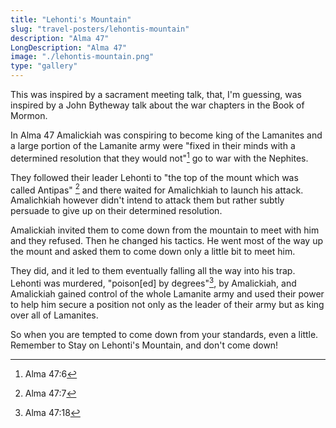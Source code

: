 ```yaml
---
title: "Lehonti's Mountain"
slug: "travel-posters/lehontis-mountain"
description: "Alma 47"
LongDescription: "Alma 47"
image: "./lehontis-mountain.png"
type: "gallery"
---
```


This was inspired by a sacrament meeting talk, that, I'm guessing, was inspired
by a John Bytheway talk about the war chapters in the Book of Mormon.

In Alma 47 Amalickiah was conspiring to become king of the Lamanites and a large
portion of the Lamanite army were "fixed in their minds with a determined
resolution that they would not"[^alma47:6] go to war with the Nephites.

[^alma47:6]: Alma 47:6

They followed their leader Lehonti to "the top of the mount which was called
Antipas" [^alma47:7] and there waited for Amalichkiah to launch his attack.
Amalichkiah however didn't intend to attack them but rather subtly persuade to
give up on their determined resolution.

[^alma47:7]: Alma 47:7

Amalickiah invited them to come down from the mountain to meet with him and
they refused. Then he changed his tactics. He went most of the way up the mount
and asked them to come down only a little bit to meet him.

They did, and it led to them eventually falling all the way into his trap.
Lehonti was murdered, "poison[ed] by degrees"[^alma47:18], by Amalickiah, and
Amalickiah gained control of the whole Lamanite army and used their power to
help him secure a position not only as the leader of their army but as king over
all of Lamanites.

[^alma47:18]: Alma 47:18

So when you are tempted to come down from your standards, even a little.
Remember to Stay on Lehonti's Mountain, and don't come down!
